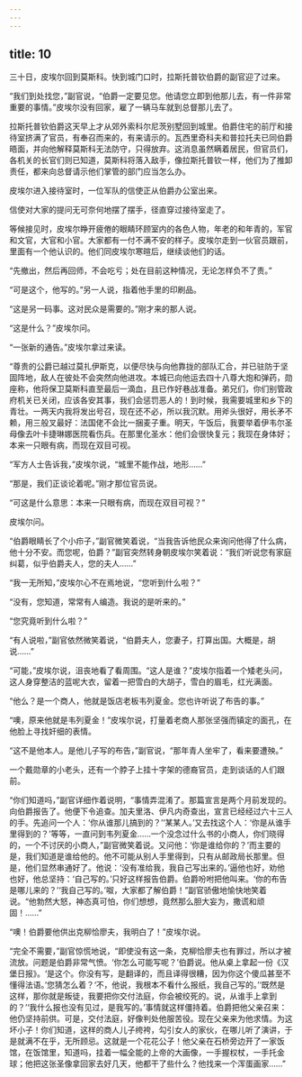 ```yaml
---
---
---
```

title: 10
---





三十日，皮埃尔回到莫斯科。快到城门口时，拉斯托普钦伯爵的副官迎了过来。

“我们到处找您，”副官说，“伯爵一定要见您。他请您立即到他那儿去，有一件非常重要的事情。”皮埃尔没有回家，雇了一辆马车就到总督那儿去了。

拉斯托普钦伯爵这天早上才从郊外索科尔尼茨别墅回到城里。伯爵住宅的前厅和接待室挤满了官员，有奉召而来的，有来请示的。瓦西里奇科夫和普拉托夫已同伯爵晤面，并向他解释莫斯科无法防守，只得放弃。这消息虽然瞒着居民，但官员们，各机关的长官们则已知道，莫斯科将落入敌手，像拉斯托普钦一样，他们为了推卸责任，都来向总督请示他们掌管的部门应当怎么办。

皮埃尔进入接待室时，一位军队的信使正从伯爵办公室出来。

信使对大家的提问无可奈何地摆了摆手，径直穿过接待室走了。

等候接见时，皮埃尔睁开疲倦的眼睛环顾室内的各色人物，年老的和年青的，军官和文官，大官和小官。大家都有一付不满不安的样子。皮埃尔走到一伙官员跟前，里面有一个他认识的。他们同皮埃尔寒暄后，继续谈他们的话。

“先撤出，然后再回师，不会吃亏；处在目前这种情况，无论怎样负不了责。”

“可是这个，他写的。”另一人说，指着他手里的印刷品。

“这是另一码事。这对民众是需要的。”刚才来的那人说。

“这是什么？”皮埃尔问。

“一张新的通告。”皮埃尔拿过来读。

“尊贵的公爵已越过莫扎伊斯克，以便尽快与向他靠拢的部队汇合，并已驻防于坚固阵地，敌人在彼处不会突然向他进攻。本城已向他运去四十八尊大炮和弹药，勋座称，他将保卫莫斯科直至最后一滴血，且已作好巷战准备。弟兄们，你们别管政府机关已关闭，应该各安其事，我们会惩罚恶人的！到时候，我需要城里和乡下的青壮。一两天内我将发出号召，现在还不必，所以我沉默。用斧头很好，用长矛不赖，用三般叉最好：法国佬不会比一捆麦子重。明天，午饭后，我要举着伊韦尔圣母像去叶卡捷琳娜医院看伤兵。在那里化圣水：他们会很快复元；我现在身体好；本来一只眼有病，而现在双目可视。

“军方人士告诉我，”皮埃尔说，“城里不能作战，地形……”

“那是，我们正谈论着呢。”刚才那位官员说。

“可这是什么意思：本来一只眼有病，而现在双目可视？”

皮埃尔问。

“伯爵眼睛长了个小疖子，”副官微笑着说，“当我告诉他民众来询问他得了什么病，他十分不安。而您呢，伯爵？”副官突然转身朝皮埃尔笑着说：“我们听说您有家庭纠葛，似乎伯爵夫人，您的夫人……”

“我一无所知，”皮埃尔心不在焉地说，“您听到什么啦？”

“没有，您知道，常常有人编造。我说的是听来的。”

“您究竟听到什么啦？”

“有人说啦，”副官依然微笑着说，“伯爵夫人，您妻子，打算出国。大概是，胡说……”

“可能，”皮埃尔说，沮丧地看了看周围。“这人是谁？”皮埃尔指着一个矮老头问，这人身穿整洁的蓝呢大衣，留着一把雪白的大胡子，雪白的眉毛，红光满面。

“他么？是一个商人，他就是饭店老板韦列夏金。您也许听说了布告的事。”

“噢，原来他就是韦列夏金！”皮埃尔说，打量着老商人那张坚强而镇定的面孔，在他脸上寻找奸细的表情。

“这不是他本人。是他儿子写的布告，”副官说，“那年青人坐牢了，看来要遭殃。”

一个戴勋章的小老头，还有一个脖子上挂十字架的德裔官员，走到谈话的人们跟前。

“你们知道吗，”副官详细作着说明，“事情弄混淆了。那篇宣言是两个月前发现的。向伯爵报告了。他便下令追查。加夫里洛、伊凡内奇查出，宣言已经经过六十三人的手。先追问一个人：‘你从谁那儿搞到的？’‘某某人。’又去找这个人：‘你是从谁手里得到的？’等等，一直问到韦列夏金……一个没念过什么书的小商人，你们晓得的，一个不讨厌的小商人，”副官微笑着说。又问他：‘你是谁给你的？’而主要的是，我们知道是谁给他的。他不可能从别人手里得到，只有从邮政局长那里。但是，他们显然串通好了。他说：‘没有准给我，我自己写出来的。’逼他也好，劝他也好，他总坚持：‘自己写的。’只好这样报告伯爵。伯爵吩咐把他叫来。‘你的布告是哪儿来的？’‘我自己写的。’呶，大家都了解伯爵！”副官骄傲地愉快地笑着说。“他勃然大怒，神态真可怕，你们想想，竟然那么胆大妄为，撒谎和顽固！……”

“噢！伯爵要他供出克柳恰廖夫，我明白了！”皮埃尔说。

“完全不需要，”副官惊慌地说，“即使没有这一条，克柳恰廖夫也有罪过，所以才被流放。问题是伯爵非常气愤。‘你怎么可能写呢？’伯爵说。他从桌上拿起一份《汉堡日报》。‘是这个。你没有写，是翻译的，而且译得很糟，因为你这个傻瓜甚至不懂得法语。’您猜怎么着？‘不，他说，我根本不看什么报纸，我自己写的。’‘既然是这样，那你就是叛徒，我要把你交付法庭，你会被绞死的。说，从谁手上拿到的？’‘我什么报也没有见过，是我写的。’事情就这样僵持着。伯爵把他父亲召来：他仍坚持前供。可是，交付法庭，好像判处他服苦役。现在父亲来为他求情。为这坏小子！你们知道，这样的商人儿子绔袴，勾引女人的家伙，在哪儿听了演讲，于是就满不在乎，无所顾忌。这就是一个花花公子！他父亲在石桥旁边开了一家饭馆，在饭馆里，知道吗，挂着一幅全能的上帝的大画像，一手握权杖，一手托金球；他把这张圣像拿回家去好几天，他都干了些什么？他找来一个浑蛋画家……”